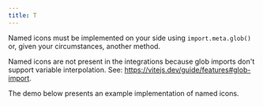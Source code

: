 ```yaml
---
title: T
---
```


Named icons must be implemented on your side using `import.meta.glob()` or, given your circumstances, another method.

Named icons are not present in the integrations because glob imports don't support variable interpolation.
See: https://vitejs.dev/guide/features#glob-import.

The demo below presents an example implementation of named icons.